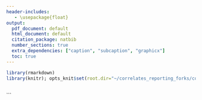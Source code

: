 ```yaml
---
header-includes:
   - \usepackage{float}
output:
  pdf_document: default
  html_document: default
  citation_package: natbib
  number_sections: true
  extra_dependencies: ["caption", "subcaption", "graphicx"]
  toc: true
---
```


```r

library(rmarkdown)
library(knitr); opts_knit$set(root.dir="~/correlates_reporting_forks/correlates_reporting-1"); render("~/correlates_reporting_forks/correlates_reporting-1/cor_threshold/report.Rmd", output_dir = "~/correlates_reporting_forks/correlates_reporting-1/cor_threshold",   knit_root_dir ="~/correlates_reporting_forks/correlates_reporting-1" )
 
```

```

